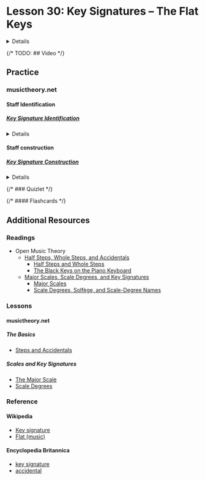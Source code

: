 

# Lesson 30: Key Signatures – The Flat Keys

<Details summary="Learning Objective">
  **7.E:** Build sharp and flat key signatures using the order of sharps and flats.
</Details>

{/* TODO: ## Video */}

## Practice

### musictheory.net

#### Staff Identification

##### [Key Signature Identification](https://www.musictheory.net/exercises/keysig)

<Details summary="Recommended settings">
- Clefs: Treble Clef, Bass Clef
- Key Signatures: Natural, All Sharps
- Scales: Major
</Details>

#### Staff construction

##### [Key Signature Construction](https://www.musictheory.net/exercises/keysig-construction)

<Details summary="Recommended settings">
- Clefs: Treble Clef, Bass Clef
- Key Signatures: Natural, All Sharps
- Scales: Major
- Note Names: Letters
</Details>

{/* ### Quizlet */}

{/* #### Flashcards */}

## Additional Resources

### Readings

- Open Music Theory
  - [Half Steps, Whole Steps, and Accidentals](https://viva.pressbooks.pub/openmusictheory/chapter/half-and-whole-steps/)
    - [Half Steps and Whole Steps](https://viva.pressbooks.pub/openmusictheory/chapter/half-and-whole-steps/#chapter-1384-section-1)
    - [The Black Keys on the Piano Keyboard](https://viva.pressbooks.pub/openmusictheory/chapter/half-and-whole-steps/#chapter-1384-section-3)
  - [Major Scales, Scale Degrees, and Key Signatures](https://viva.pressbooks.pub/openmusictheory/chapter/half-and-whole-steps/)
    - [Major Scales](https://viva.pressbooks.pub/openmusictheory/chapter/major-scales/#chapter-82-section-1)
    - [Scale Degrees, Solfège, and Scale-Degree Names](https://viva.pressbooks.pub/openmusictheory/chapter/major-scales/#chapter-82-section-2)

### Lessons

#### musictheory.net

##### The Basics
- [Steps and Accidentals](https://www.musictheory.net/lessons/20)

##### Scales and Key Signatures
- [The Major Scale](https://www.musictheory.net/lessons/21)
- [Scale Degrees](https://www.musictheory.net/lessons/23)

### Reference

#### Wikipedia
  - [Key signature](https://en.wikipedia.org/wiki/Key_signature)
  - [Flat (music)](https://en.wikipedia.org/wiki/Flat_(music))

#### Encyclopedia Britannica
  - [key signature](https://www.britannica.com/art/key-signature)
  - [accidental](https://www.britannica.com/art/accidental)
    